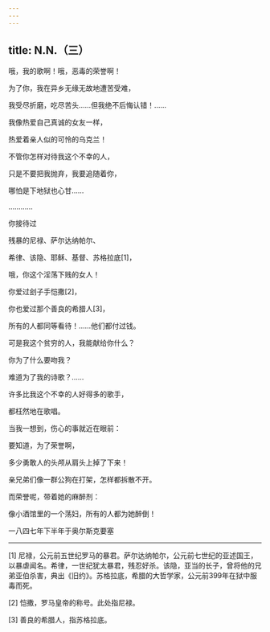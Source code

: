```yaml
---
---
---
```

title: N.N.（三）
---




哦，我的歌啊！哦，恶毒的荣誉啊！

为了你，我在异乡无缘无故地遭苦受难，

我受尽折磨，吃尽苦头……但我绝不后悔认错！……

我像热爱自己真诚的女友一样，

热爱着亲人似的可怜的乌克兰！

不管你怎样对待我这个不幸的人，

只是不要把我抛弃，我要追随着你，

哪怕是下地狱也心甘……

…………

你接待过

残暴的尼禄、萨尔达纳帕尔、

希律、该隐、耶稣、基督、苏格拉底[1]，

哦，你这个淫荡下贱的女人！

你爱过刽子手恺撒[2]，

你也爱过那个善良的希腊人[3]，

所有的人都同等看待！……他们都付过钱。

可是我这个贫穷的人，我能献给你什么？

你为了什么要吻我？

难道为了我的诗歌？……

许多比我这个不幸的人好得多的歌手，

都枉然地在歌唱。

当我一想到，伤心的事就近在眼前：

要知道，为了荣誉啊，

多少勇敢人的头颅从肩头上掉了下来！

亲兄弟们像一群公狗在打架，怎样都拆散不开。

而荣誉呢，带着她的麻醉剂：

像小酒馆里的一个荡妇，所有的人都为她醉倒！

一八四七年下半年于奥尔斯克要塞



* * *



[1] 尼禄，公元前五世纪罗马的暴君。萨尔达纳帕尔，公元前七世纪的亚述国王，以暴虐闻名。希律，一世纪犹太暴君，残忍好杀。该隐，亚当的长子，曾将他的兄弟亚伯杀害，典出《旧约》。苏格拉底，希腊的大哲学家，公元前399年在狱中服毒而死。

[2] 恺撒，罗马皇帝的称号。此处指尼禄。

[3] 善良的希腊人，指苏格拉底。